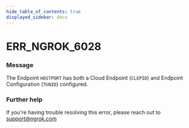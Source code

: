 ```yaml
---
hide_table_of_contents: true
displayed_sidebar: docs
---
```



# ERR_NGROK_6028

### Message
The Endpoint `HOSTPORT` has both a Cloud Endpoint (`CLEPID`) and Endpoint Configuration (`TUNID`) configured.

<ErrorDetails error='err_ngrok_6028' />


### Further help
If you're having trouble resolving this error, please reach out to [support@ngrok.com](mailto:support@ngrok.com?subject=Help%20with%20ERR_NGROK_6028)


